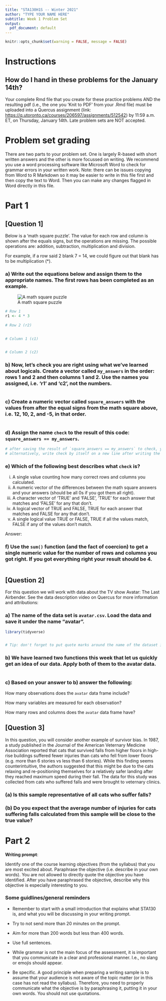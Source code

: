 ```yaml
---
title: "STA130H1S -- Winter 2021"
author: "TYPE YOUR NAME HERE"
subtitle: Week 1 Problem Set
output:
  pdf_document: default
---
```


```r
knitr::opts_chunk$set(warning = FALSE, message = FALSE)
```


# Instructions

## How do I hand in these problems for the January 14th?

Your complete Rmd file that you create for these practice problems AND the resulting pdf (i.e., the one you 'Knit to PDF' from your .Rmd file) must be uploaded into a Quercus assignment (link: [https://q.utoronto.ca/courses/206597/assignments/512542](https://q.utoronto.ca/courses/206597/assignments/512542)) by 11:59 a.m. ET, on Thursday, January 14th. Late problem sets are NOT accepted.


# Problem set grading

There are two parts to your problem set. One is largely R-based with short written answers and the other is more focussed on writing. We recommend you use a word processing software like Microsoft Word to check for grammar errors in your written work. Note: there can be issues copying from Word to R Markdown so it may be easier to write in this file first and then copy the text to Word. Then you can make any changes flagged in Word directly in this file.


# Part 1

## [Question 1]

Below is a 'math square puzzle'. The value for each row and column is shown after the equals signs, but the operations are missing. The possible operations are: addition, subtraction, multiplication and division.

For example, if a row said 2 blank 7 = 14, we could figure out that blank has to be multiplication (*).

### a) Write out the equations below and assign them to the appropriate names. The first rows has been completed as an example.

![A math square puzzle](magic_square_W21.png)
```r
# Row 1
r1 <- 4 * 3
  
# Row 2 (r2)

  
# Column 1 (c1)

  
# Column 2 (c2)


```

### b) Now, let's check you are right using what we've learned about logicals. Create a vector called `my_answers` in the order: rows 1 and 2 and then columns 1 and 2. Use the names you assigned, i.e. 'r1' and 'c2', not the numbers.

```r

```

### c) Create a numeric vector called `square_answers` with the values from after the equal signs from the math square above, i.e. 12, 10, 2, and -5, in that order.

```r

```


### d) Assign the name `check` to the result of this code: `square_answers == my_answers`. 

```r


# after saving the result of `square_answers == my_answers` to check, you can type "check" (no quotes) in the console and run it to see what it is
# alternatively, write check by itself on a new line after writing the code and run the whole chunk again
```

### e) Which of the following best describes what `check` is?

  (i) A single value counting how many correct rows and columns you calculated.
  (ii) A numeric vector of the differences between the math square answers and your answers (should be all 0s if you got them all right).
  (iii) A character vector of 'TRUE' and 'FALSE', 'TRUE' for each answer that matches and 'FALSE' for any that don't.
  (iv) A logical vector of TRUE and FALSE, TRUE for each answer that matches and FALSE for any that don't.
  (v) A single logical value TRUE or FALSE, TRUE if all the values match, FALSE if any of the values don't match.

Answer: <replace this with your answer>



### f) Use the `sum()` function (and the fact of coercion) to get a single numeric value for the number of rows and columns you got right. If you got everything right your result should be 4.

```r

```

\newpage

## [Question 2]

For this question we will work with data about the TV show Avatar: The Last Airbender. See the data description video on Quercus for more information and attributions:

### a) The name of the data set is `avatar.csv`. Load the data and save it under the name "avatar". 

```r
library(tidyverse)


# Tip: don't forget to put quote marks around the name of the dataset inside the function
```

### b) We have learned two functions this week that let us quickly get an idea of our data. Apply both of them to the avatar data.

```r

```

### c) Based on your answer to b) answer the following:

How many observations does the `avatar` data frame include? 

How many variables are measured for each observation? 

How many rows and columns does the `avatar` data frame have?

\newpage

## [Question 3] 

In this question, you will consider another example of survivor bias. In 1987, a study published in the Journal of the American Veternary Medicine Association reported that cats that survived falls from higher floors in high-rise buildings suffered fewer injuries than cats who fell from lower floors (e.g. more than 6 stories vs less than 6 stories). While this finding seems counterintuitive, the authors suggested that this might be due to the cats relaxing and re-positioning themselves for a relatively safer landing after they reached maximum speed during their fall.  The data for this study was collected from cats who suffered falls and were brought to veternary clinics. 


### (a) Is this sample representative of all cats who suffer falls?



### (b) Do you expect that the average number of injuries for cats suffering falls calculated from this sample will be close to the true value?




\newpage

# Part 2

**Writing prompt**:  


Identify one of the course learning objectives (from the syllabus) that you are most excited about. Paraphrase the objective (i.e. describe in your own words). You are not allowed to directly quote the objective you have identified. After you have paraphrased the objective, describe why this objective is especially interesting to you. 

### Some guidlines/general reminders 
- Remember to start with a small introduction that explains what STA130 is, and what you will be discussing in your writing prompt.

- Try to not send more than 20 minutes on the prompt. 

- Aim for more than 200 words but less than 400 words. 

- Use full sentences.  

- While grammar is not the main focus of the assessment, it is important that you communicate in a clear and professional manner. I.e., no slang or emojis should appear. 

- Be specific. A good principle when preparing a writing sample is to assume that your audience is not aware of the topic matter (or in this case has not read the syllabus). Therefore, you need to properly communicate what the objective is by paraphrasing it, putting it in your own words. You should not use quotations. 

